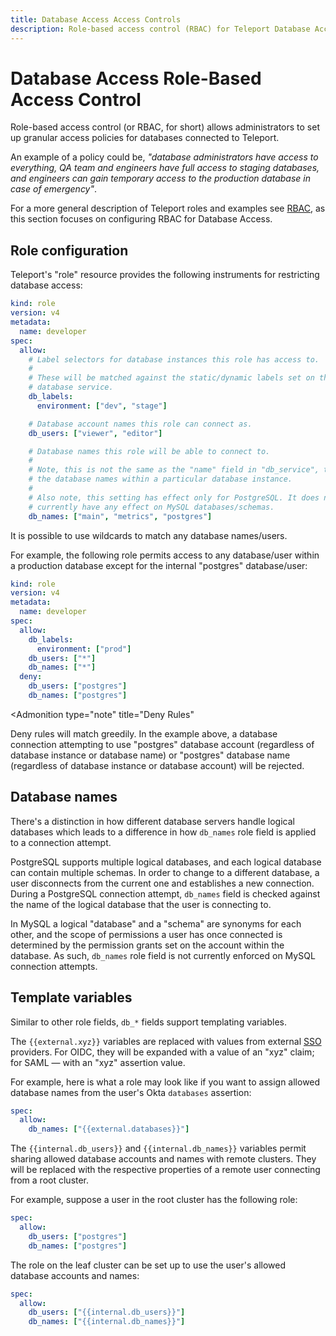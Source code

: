 ```yaml
---
title: Database Access Access Controls
description: Role-based access control (RBAC) for Teleport Database Access.
---
```


# Database Access Role-Based Access Control

Role-based access control (or RBAC, for short) allows administrators to set up
granular access policies for databases connected to Teleport.

An example of a policy could be, *"database administrators have access to
everything, QA team and engineers have full access to staging databases, and
engineers can gain temporary access to the production database in case of
emergency"*.

For a more general description of Teleport roles and examples see [RBAC](../access-controls/introduction.mdx), as
this section focuses on configuring RBAC for Database Access.

## Role configuration

Teleport's "role" resource provides the following instruments for restricting
database access:

```yaml
kind: role
version: v4
metadata:
  name: developer
spec:
  allow:
    # Label selectors for database instances this role has access to.
    #
    # These will be matched against the static/dynamic labels set on the
    # database service.
    db_labels:
      environment: ["dev", "stage"]

    # Database account names this role can connect as.
    db_users: ["viewer", "editor"]

    # Database names this role will be able to connect to.
    #
    # Note, this is not the same as the "name" field in "db_service", this is
    # the database names within a particular database instance.
    #
    # Also note, this setting has effect only for PostgreSQL. It does not
    # currently have any effect on MySQL databases/schemas.
    db_names: ["main", "metrics", "postgres"]
```

It is possible to use wildcards to match any database names/users.

For example, the following role permits access to any database/user within a
production database except for the internal "postgres" database/user:

```yaml
kind: role
version: v4
metadata:
  name: developer
spec:
  allow:
    db_labels:
      environment: ["prod"]
    db_users: ["*"]
    db_names: ["*"]
  deny:
    db_users: ["postgres"]
    db_names: ["postgres"]
```

<Admonition
  type="note"
  title="Deny Rules"
>
  Deny rules will match greedily. In the example above, a database connection
  attempting to use "postgres" database account (regardless of database instance
  or database name) or "postgres" database name (regardless of database instance
  or database account) will be rejected.
</Admonition>

## Database names

There's a distinction in how different database servers handle logical databases
which leads to a difference in how `db_names` role field is applied to a connection
attempt.

PostgreSQL supports multiple logical databases, and each logical database can
contain multiple schemas. In order to change to a different database, a user
disconnects from the current one and establishes a new connection. During a
PostgreSQL connection attempt, `db_names` field is checked against the name
of the logical database that the user is connecting to.

In MySQL a logical "database" and a "schema" are synonyms for each other, and
the scope of permissions a user has once connected is determined by the permission
grants set on the account within the database. As such, `db_names` role field
is not currently enforced on MySQL connection attempts.

## Template variables

Similar to other role fields, `db_*` fields support templating variables.

The `{{external.xyz}}` variables are replaced with values from external [SSO](../enterprise/sso.mdx)
providers. For OIDC, they will be expanded with a value of an "xyz" claim; for
SAML — with an "xyz" assertion value.

For example, here is what a role may look like if you want to assign allowed
database names from the user's Okta `databases` assertion:

```yaml
spec:
  allow:
    db_names: ["{{external.databases}}"]
```

The `{{internal.db_users}}` and `{{internal.db_names}}` variables permit sharing
allowed database accounts and names with remote clusters. They will be replaced
with the respective properties of a remote user connecting from a root cluster.

For example, suppose a user in the root cluster has the following role:

```yaml
spec:
  allow:
    db_users: ["postgres"]
    db_names: ["postgres"]
```

The role on the leaf cluster can be set up to use the user's allowed database
accounts and names:

```yaml
spec:
  allow:
    db_users: ["{{internal.db_users}}"]
    db_names: ["{{internal.db_names}}"]
```
